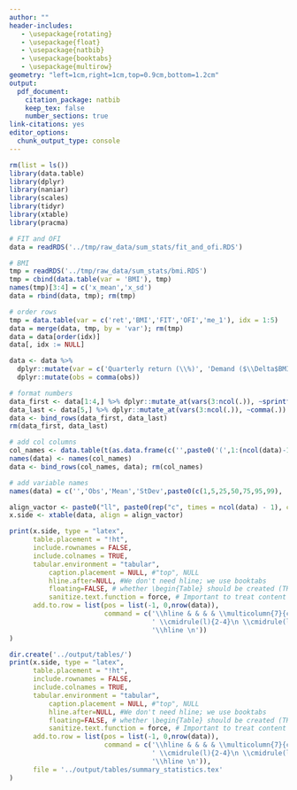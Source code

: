 ```yaml
---
author: ""
header-includes:
   - \usepackage{rotating}
   - \usepackage{float}
   - \usepackage{natbib}
   - \usepackage{booktabs}
   - \usepackage{multirow}
geometry: "left=1cm,right=1cm,top=0.9cm,bottom=1.2cm"
output: 
  pdf_document:
    citation_package: natbib
    keep_tex: false
    number_sections: true
link-citations: yes
editor_options: 
  chunk_output_type: console
---
```


```r
rm(list = ls())
library(data.table)
library(dplyr)
library(naniar)
library(scales)
library(tidyr)
library(xtable)
library(pracma)

# FIT and OFI
data = readRDS('../tmp/raw_data/sum_stats/fit_and_ofi.RDS')

# BMI
tmp = readRDS('../tmp/raw_data/sum_stats/bmi.RDS')
tmp = cbind(data.table(var = 'BMI'), tmp)
names(tmp)[3:4] = c('x_mean','x_sd')
data = rbind(data, tmp); rm(tmp)

# order rows
tmp = data.table(var = c('ret','BMI','FIT','OFI','me_1'), idx = 1:5)
data = merge(data, tmp, by = 'var'); rm(tmp)
data = data[order(idx)]
data[, idx := NULL]

data <- data %>% 
  dplyr::mutate(var = c('Quarterly return (\\%)', 'Demand ($\\Delta$BMI, \\%)', 'Demand (FIT, \\%)', 'Demand (OFI, \\%)', 'Market cap (\\$m)')) %>%
  dplyr::mutate(obs = comma(obs))

# format numbers
data_first <- data[1:4,] %>% dplyr::mutate_at(vars(3:ncol(.)), ~sprintf("%.2f", round(.,2)))
data_last <- data[5,] %>% dplyr::mutate_at(vars(3:ncol(.)), ~comma(.))
data <- bind_rows(data_first, data_last)
rm(data_first, data_last)

# add col columns
col_names <- data.table(t(as.data.frame(c('',paste0('(',1:(ncol(data)-1),')')))))
names(data) <- names(col_names)
data <- bind_rows(col_names, data); rm(col_names)

# add variable names
names(data) = c('','Obs','Mean','StDev',paste0(c(1,5,25,50,75,95,99), '\\%'))

align_vactor <- paste0("ll", paste0(rep("c", times = ncol(data) - 1), collapse = ""))
x.side <- xtable(data, align = align_vactor)

print(x.side, type = "latex", 
      table.placement = "!ht",
      include.rownames = FALSE,
      include.colnames = TRUE,
      tabular.environment = "tabular", 
          caption.placement = NULL, #"top", NULL
          hline.after=NULL, #We don't need hline; we use booktabs
          floating=FALSE, # whether \begin{Table} should be created (TRUE) or not (FALSE)
          sanitize.text.function = force, # Important to treat content of first column as latex function
      add.to.row = list(pos = list(-1, 0,nrow(data)), 
                        command = c('\\hline & & & & \\multicolumn{7}{c}{Percentiles} \\\\\n   \\cmidrule(l){5-11}\n', 
                                    ' \\cmidrule(l){2-4}\n \\cmidrule(l){5-11}\n',
                                    '\\hline \n'))
)

dir.create('../output/tables/')
print(x.side, type = "latex", 
      table.placement = "!ht",
      include.rownames = FALSE,
      include.colnames = TRUE,
      tabular.environment = "tabular", 
          caption.placement = NULL, #"top", NULL
          hline.after=NULL, #We don't need hline; we use booktabs
          floating=FALSE, # whether \begin{Table} should be created (TRUE) or not (FALSE)
          sanitize.text.function = force, # Important to treat content of first column as latex function
      add.to.row = list(pos = list(-1, 0,nrow(data)), 
                        command = c('\\hline & & & & \\multicolumn{7}{c}{Percentiles} \\\\\n   \\cmidrule(l){5-11}\n', 
                                    ' \\cmidrule(l){2-4}\n \\cmidrule(l){5-11}\n',
                                    '\\hline \n')),
      file = '../output/tables/summary_statistics.tex'
)


```